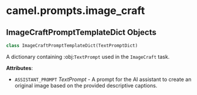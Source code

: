 <a id="camel.prompts.image_craft"></a>

# camel.prompts.image\_craft

<a id="camel.prompts.image_craft.ImageCraftPromptTemplateDict"></a>

## ImageCraftPromptTemplateDict Objects

```python
class ImageCraftPromptTemplateDict(TextPromptDict)
```

A dictionary containing :obj:`TextPrompt` used in the `ImageCraft`
task.

**Attributes**:

- `ASSISTANT_PROMPT` _TextPrompt_ - A prompt for the AI assistant to create
  an original image based on the provided descriptive captions.


